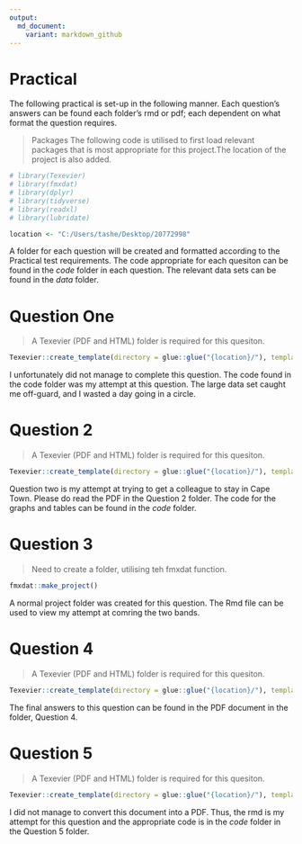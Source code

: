 ```yaml
---
output:
  md_document:
    variant: markdown_github
---
```


# Practical 
The following practical is set-up in the following manner. Each question's answers can be found each folder's rmd or pdf; each dependent on what format the question requires.

> Packages  The following code is utilised to first load relevant packages that is most appropriate for this project.The location of the project is also added. 

```r
# library(Texevier)
# library(fmxdat)
# library(dplyr)
# library(tidyverse)
# library(readxl)
# library(lubridate)

location <- "C:/Users/tashe/Desktop/20772998"
```
A folder for each question will be created and formatted according to the Practical test requirements. The code appropriate for each quesiton can be found in the _code_ folder in each question. The relevant data sets can be found in the _data_ folder.

# Question One 
> A Texevier (PDF and HTML) folder is required for this quesiton. 

```r
Texevier::create_template(directory = glue::glue("{location}/"), template_name = "Question 1" )
```
I unfortunately did not manage to complete this question. The code found in the code folder was my attempt at this question. The large data set caught me off-guard, and I wasted a day going in a circle. 

# Question 2
> A Texevier (PDF and HTML) folder is required for this quesiton. 

```r
Texevier::create_template(directory = glue::glue("{location}/"), template_name = "Question 2")
```
Question two is my attempt at trying to get a colleague to stay in Cape Town. Please do read the PDF in the Question 2 folder. The code for the graphs and tables can be found in the _code_ folder.

# Question 3
> Need to create a folder, utilising teh fmxdat function. 

```r
fmxdat::make_project()
```
A normal project folder was created for this question. The Rmd file can be used to view my attempt at comring the two bands.

# Question 4
> A Texevier (PDF and HTML) folder is required for this quesiton.

```r
Texevier::create_template(directory = glue::glue("{location}/"), template_name = "Question 4")
```
The final answers to this question can be found in the PDF document in the folder, Question 4. 

# Question 5
> A Texevier (PDF and HTML) folder is required for this quesiton.

```r
Texevier::create_template(directory = glue::glue("{location}/"), template_name = "Question 5")
```
I did not manage to convert this document into a PDF. Thus, the rmd is my attempt for this question and the appropriate code is in the _code_ folder in the Question 5 folder.


